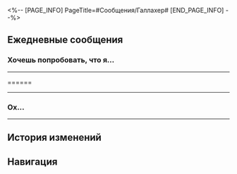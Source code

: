 <%-- [PAGE_INFO]
PageTitle=#Сообщения/Галлахер#
[END_PAGE_INFO] --%>
{{Сообщение Инфобокс
|id          = 1301
|Изображение = Персонаж Галлахер Иконка.png
|Тип         = Персонаж
|Отправитель = Галлахер
|ПодписьСоо  = Пёс Пенаконии
|Фракция     = Пенакония
}}

==Ежедневные сообщения==
===Хочешь попробовать, что я...===
{{Сообщения|текст =
:'''Галлахер:''' Хочешь попробовать, что я намешал? Я назвал новый напиток «Испарение на месте».
:{Выбор} Он меня на месте испарит?
::'''(Первопроходец):''' Он меня на месте испарит, когда попробую?
::'''Галлахер:''' Эх, как бы мне хотелось, чтобы люди испарялись, лишь отхлебнув моего коктейля.
::'''Галлахер:''' Но уверен, что ни вкус, ни текстура тебя не разочаруют.
:{Выбор} Не похоже на название коктейля.
::'''(Первопроходец):''' «Испарение на месте»... Не похоже на название существующего коктейля.
::'''Галлахер:''' Ну вообще твоё описание очень подходит этому напитку.
::'''(Первопроходец):''' [[Файл:Стикер ГПП 07 Пом-Пом 08.png|80px]]
::'''(Первопроходец):''' Так ты правда предлагаешь воздух пить???
::'''Галлахер:''' Ну нет, своих гостей я не обманываю.
:'''Галлахер:''' На Пенаконии каких только сочетаний в напитках не найдёшь... И иногда получившийся вкус невероятно сложно описать.
:'''Галлахер:''' Я столько всего «особого» перепробовал перед тем как создать «Испарение на месте».
:{Выбор} Расскажи про это «особое».
:'''(Первопроходец):''' Расскажи мне про это «особое».
:'''Галлахер:''' Да много всего есть.
:'''Галлахер:''' Например, из недавнего, «Побег и пир» и «Скрытый талант» меня очень впечатлили, хоть они и считаются классическими коктейлями.
:{Выбор} Расскажи о коктейле «Побег и пир».
::'''(Первопроходец):''' Расскажи о коктейле «Побег и пир».
::'''Галлахер:''' Я хотел, чтобы вышло нечто роскошное, но не ожидал, что промышленный сироп будет настолько сладким и перекроет другие вкусы.
::'''Галлахер:''' Затем я попытался всё исправить, поэтому добавил горчинки.
::'''Галлахер:''' Но дополнительные ингредиенты оказались настолько горькими, что я чуть сам кони не двинул, когда сделал глоток...
:{Выбор} Расскажи о коктейле «Скрытый талант».
::'''(Первопроходец):''' Расскажи о коктейле «Скрытый талант».
::'''Галлахер:''' Изначальная задумка была в том, чтобы гости смогли ощутить кисло-сладкие ноты в ледяной стружке.
::'''(Первопроходец):''' Типа найденной в осколках стекла конфетке?
::'''Галлахер:''' Что-то вроде того. Но только вот никакого кислого вкуса там не оказалось, почти то же самое, что и просто скучный стакан холодной воды выпить.
:'''Галлахер:''' На контрасте с этим «Испарение на месте» заметно выделяется.
:'''Галлахер:''' Я добавил в «Усладу» «воздушную сладость» и «воспоминания».
:'''Галлахер:''' И теперь во вкусе переплетается горечь и благодать, словно ты пьёшь обычную жизнь.
:'''Галлахер:''' Каждый раз, когда хочется ухватиться за какие-то воспоминания, ты в итоге всё равно остаёшься ни с чем.
:{Выбор} Ладно, сейчас приду!
::'''(Первопроходец):''' Ладно, иду пробовать жизнь!
:{Выбор} Я ведь так и живу!
::'''(Первопроходец):''' Я ведь так и живу! Для такого ещё куда-то идти специально надо?
::'''Галлахер:''' Доверься мне, ты не пожалеешь, обещаю.
:'''Галлахер:''' Тогда увидимся в баре.
}}
----

======
{{Сообщения|текст =
:'''Галлахер:''' [[Файл:Стикер ГПП 07 Пом-Пом 07.png|80px]]
:{Выбор} [[Файл:Стикер ГПП 07 Пом-Пом 07.png|80px]]
:'''(Первопроходец):''' [[Файл:Стикер ГПП 07 Пом-Пом 07.png|80px]]
:'''Галлахер:''' Что ойой
:{Выбор} Ойой?
:'''(Первопроходец):''' Что за «ойой»?
:'''Галлахер:''' Прости, понажимал у меня тут бетонец
:'''Галлахер:''' питонец
:'''Галлахер:''' мец
:{Выбор} Ох... Всё нормально со смартфоном?
:'''(Первопроходец):''' Ох... Всё нормально со смартфоном?
:'''Галлахер:''' Подожди мишутку
:{{Диалог|Предупреждение}} Ваш друг Галлахер не в сети
:{{Диалог|Предупреждение}} Ваш друг Галлахер в сети
:'''Галлахер:''' Вот, теперь должно быть нормально. С моим новым питомцем не соскочишь
:'''Галлахер:''' скучишься
:'''Галлахер:''' соскочешься
:'''Галлахер:''' Похоже, ещё не нормально.
:{Выбор} Действительно не соскочишь.
:'''(Первопроходец):''' Действительно не соскочишь.
:'''Галлахер:''' А, ладно.
:'''Галлахер:''' Смартфон можно и почешить, а вот о спасённом с улицы питомце стоит заботиться несмотря ни на что.
:{Выбор} Хочу взглянуть на твоего питомца.
::'''(Первопроходец):''' Хотелось бы мне взглянуть на питомца, который смог такое сотворить со смартфоном.
::'''Галлахер:''' Ага, подожди утку
::'''Галлахер:''' Аааааа камера туже сломалась. А питомец... Ну он большой, просто душный. Что-то вроде обычного робопса.
:{Выбор} Наверное, он умный.
::'''(Первопроходец):''' Наверное, он умный, раз может так сломать смартфон.
::'''Галлахер:''' Грызёт бемель, роняет напитки, стоит только их смешать, зубы о мои галстуки точит... За столько дней я уже как-то попривык.
::'''Галлахер:''' Он большой, просто душный. Что-то вроде обычного робопса.
:'''Галлахер:''' Как-то я патрулировал улицы - не помню, когда именно - и увидел, ккк он берётся с другими собаками.
:'''Галлахер:''' Вообще мне обычно неохота в такое вмешиваться, подобные делёжки территории слишком часто происходят.
:'''Галлахер:''' Но потом я увидел, что он продолжает бросаться в драку, несколько раз чуть не умер, но в итоге победил, хоть и был сильно изранен. И тогда я забрал его себе.
:{Выбор} Похоже на сценарий фильма.
:'''(Первопроходец):''' Прямо как кино с робопсом в главной роли.
:'''Галлахер:''' Если студия заинтересуется, то пёс, которого я обобрал, может стать большой киноездой.
:'''Галлахер:''' Он хоть и наводит шороху, но соображает хорошо - быстро учится командам.
:'''Галлахер:''' Сктати, я всё никак не могу придумать ему кличку, поэтому до сих пор называю «эй ты», а он иногда меня демонстративно игнорирует.
:{Выбор} Назови его «Бинго».
::'''(Первопроходец):''' Назови его «Бинго»! Потому что он может научиться чему угодно! И неважно, стоит ли ему такому учиться или нет.
::'''Галлахер:''' И правда. Это имя хорошо ему доходит, так и назову.
:{Выбор} Назови его «Щекотик».
::'''(Первопроходец):''' Назови его «Щекотик»! С отсылкой на щекочущую виноградную содовую. Всем сразу понятно будет, что это твой пёс.
::'''Галлахер:''' Как оригинально! Мне нравится, так и назову.
:{Выбор} Назови его «Эй ты».
::'''(Первопроходец):''' Назови его «Эй ты».
::'''Галлахер:''' ...
::'''Галлахер:''' Похоже, больше ничего не подходит... Пока так и буду его называть.
:'''Галлахер:''' Спасибо за помощь с выбором клички. Как почешу смартфон, сфоткаю его для тебя.
}}
----

===Ох...===
{{Сообщения|текст =
:'''Галлахер:''' Ох...
:{Выбор} Не вздыхай, старичком станешь.
::'''(Первопроходец):''' Не вздыхай, старичком станешь.
::'''Галлахер:''' Это вряд ли, я уже превратился в старого пса.
::{Выбор} Ох...
::'''(Первопроходец):''' Ох...
:{Выбор} Ох...
::'''(Первопроходец):''' Ох...
::'''Галлахер:''' ...
::'''Галлахер:''' Что такое? Грустишь?
::{Выбор} Я за тебя переживаю.
::'''(Первопроходец):''' Мне показалось, что это ты грустишь.
:'''Галлахер:''' Если честно, то я опять встретил гостя, из-за которого немного расчувствовался.
:'''Галлахер:''' Этот человек всё время думает о реальности, но решил до последнего оставаться в Мире грёз.
:'''Галлахер:''' На Пенаконии много таких.
:{Выбор} Наверное, реальность слишком сурова.
::'''(Первопроходец):''' Наверное, реальность настолько сурова, что он выбирает оставаться в грёзах.
::'''Галлахер:''' Да. У него какая-то непонятная неизлечимая болезнь. Он потеряет контроль над своим телом, начнёт коченеть и будет испытывать постоянную боль, и так пока не сможет пошевелить и пальцем.
::'''Галлахер:''' И это до тех пор, пока его мозг не умрёт, а то...
::'''(Первопроходец):''' Во сне эти страдания исчезают?
::'''Галлахер:''' Да, и более того, во сне он может заработать себе на лечение и продление жизни.
:{Выбор} Такую жизнь он выбрал сам.
::'''(Первопроходец):''' Такую жизнь он выбрал сам, и так тоже можно.
::'''Галлахер:''' Да. Для человека с непонятной неизлечимой болезнью такая жизнь - тоже жизнь.
::'''Галлахер:''' Только вот пусть Мир грёз и блокирует физические ощущения из реальности, но душевно он очень страдает без своих близких и переживает, что умрёт в одиночестве.
:'''Галлахер:''' Если обвинить во всём болезнь, то тогда грёзы выглядят как прекрасное лекарство.
:'''Галлахер:''' Но все грёзы когда-то рассыпаются. И что таким людям тогда делать? Ведь они бегут от тягот реальности.
:{Выбор} Слишком сложно.
::'''(Первопроходец):''' Очень сложная тема... У меня аж мозги закипели.
::'''Галлахер:''' Ха-ха, вот оно - очарование ночной таверны.
::'''Галлахер:''' Когда найдёшь местечко и сядешь послушать, о чём шепчутся окружающие, то услышишь лишь размышления о горечи разлук и радости встреч.
:{Выбор} Выход всегда найдётся.
::'''(Первопроходец):''' Все действия ведут к одному результату, и выход всегда найдётся.
::'''Галлахер:''' Ха-ха, всё так. В жизни столько возможностей! Пусть тревожатся те, кого что-то тревожит.
:{Выбор} А ты разговорчив сегодня.
:'''(Первопроходец):''' А ты разговорчив сегодня.
:'''(Первопроходец):''' Интересно вот... Ты «Услады» перепил, что ли?
:'''Галлахер:''' Да нет.
:'''Галлахер:''' «Услада» уже давно мне не подходит...
}}
----

==История изменений==
{{История изменений|3.5}}

==Навигация==
{{Сообщения Навбокс}}